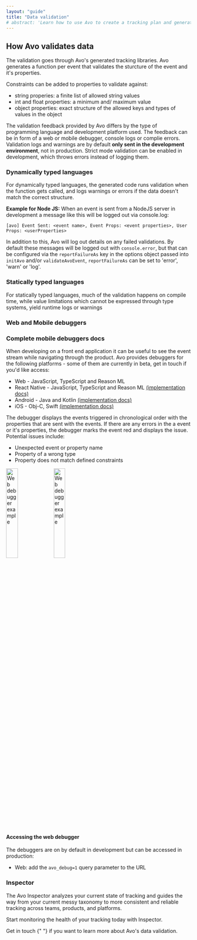 ```yaml
---
layout: "guide"
title: "Data validation"
# abstract: 'Learn how to use Avo to create a tracking plan and generate high quality, actionable data.'
---
```



## <a name="how-avo-validates"></a> How Avo validates data

The validation goes through Avo's generated tracking libraries. Avo generates a function per event that validates the sturcture of the event and it's properties.

Constraints can be added to properties to validate against:

- string properies: a finite list of allowed string values
- int and float properties: a minimum and/ maximum value
- object properties: exact structure of the allowed keys and types of values in the object

The validation feedback provided by Avo differs by the type of programming language and development platform used. The feedback can be in form of a web or mobile debugger, console logs or complie errors. Validation logs and warnings are by default **only sent in the development environment**, not in production. Strict mode validation can be enabled in development, which throws errors instead of logging them.

### <a name="dynamic-langs"></a> Dynamically typed languages

For dynamically typed languages, the generated code runs validation when the function gets called, and logs warnings or errors if the data doesn't match the correct structure.

**Example for Node JS:**
When an event is sent from a NodeJS server in development a message like this will be logged out via console.log:

```
[avo] Event Sent: <event name>, Event Props: <event properties>, User Props: <userProperties>
```

In addition to this, Avo will log out details on any failed validations. By default these messages will be logged out with `console.error`, but that can be configured via the `reportFailureAs` key in the options object passed into `initAvo` and/or `validateAvoEvent`, `reportFailureAs` can be set to 'error', 'warn' or 'log'.

### <a name="static-langs"></a> Statically typed languages

For statically typed languages, much of the validation happens on compile time, while value limitations which cannot be expressed through type systems, yield runtime logs or warnings

### <a name="debuggers"></a> Web and Mobile debuggers

### <Link href="/mobile-debuggers"><a>Complete mobile debuggers docs</a></Link>

When developing on a front end application it can be useful to see the event stream while navigating through the product. Avo provides debuggers for the following platforms - some of them are currently in beta, <Link to="/help/troubleshooting">get in touch</Link> if you'd like access:

- Web - JavaScript, TypeScript and Reason ML
- React Native - JavaScript, TypeScript and Reason ML [(implementation docs)](https://github.com/avohq/react-native-analytics-debugger)
- Android - Java and Kotlin [(implementation docs)](https://github.com/avohq/android-analytics-debugger)
- iOS - Obj-C, Swift [(implementation docs)](https://github.com/avohq/ios-analytics-debugger)

The debugger displays the events triggered in chronological order with the properties that are sent with the events. If there are any errors in the a event or it's properties, the debugger marks the event red and displays the issue. Potential issues include:

- Unexpected event or property name
- Property of a wrong type
- Property does not match defined constraints

<left>
  <img
    src={require("../images/web-debugger-example.png")}
    width="25%"
    alt="Web debugger example"
  />
</left>

<left>
  <img
    src={require("../images/android-debugger-example.gif")}
    width="25%"
    alt="Web debugger example"
  />
</left>

#### Accessing the web debugger

The debuggers are on by default in development but can be accessed in production:

- Web: add the `avo_debug=1` query parameter to the URL

### <a name="inspector"></a> Inspector

The Avo <Link href="/inspector"><a>Inspector</a></Link> analyzes your current state of tracking and guides the way from your current messy taxonomy to more consistent and reliable tracking across teams, products, and platforms.

Start monitoring the health of your tracking today with Inspector.

<p>
  <Link href="/help/troubleshooting">
    <a>Get in touch</a>
  </Link>{" "}
  if you want to learn more about Avo's data validation.
</p>
